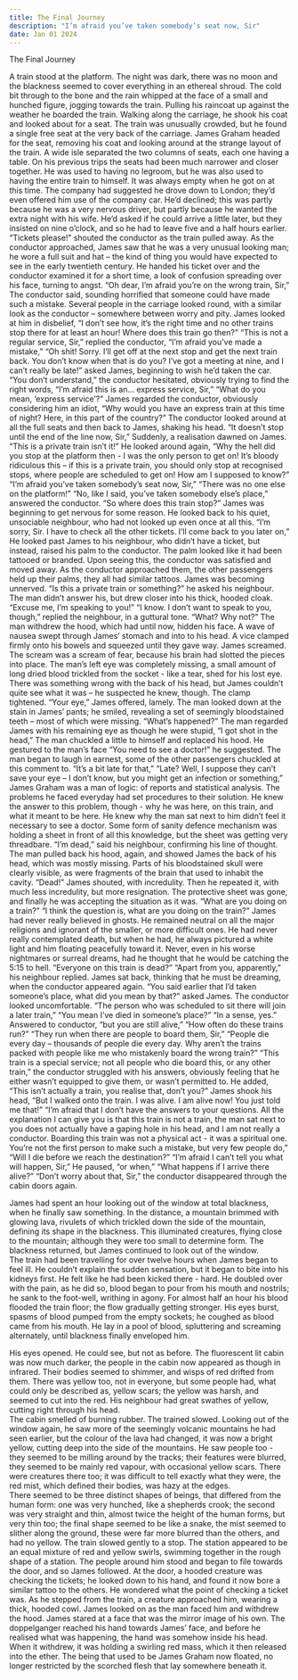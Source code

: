 ```yaml
---
title: The Final Journey
description: "I’m afraid you’ve taken somebody’s seat now, Sir"
date: Jan 01 2024
---
```


The Final Journey


A train stood at the platform.  The night was dark, there was no moon and the blackness seemed to cover everything in an ethereal shroud.  The cold bit through to the bone and the rain whipped at the face of a small and hunched figure, jogging towards the train.  Pulling his raincoat up against the weather he boarded the train.  Walking along the carriage, he shook his coat and looked about for a seat.  The train was unusually crowded, but he found a single free seat at the very back of the carriage.
James Graham headed for the seat, removing his coat and looking around at the strange layout of the train.  A wide isle separated the two columns of seats, each one having a table.  On his previous trips the seats had been much narrower and closer together.  He was used to having no legroom, but he was also used to having the entire train to himself.  It was always empty when he got on at this time. 
The company had suggested he drove down to London; they’d even offered him use of the company car.  He’d declined; this was partly because he was a very nervous driver, but partly because he wanted the extra night with his wife.  He’d asked if he could arrive a little later, but they insisted on nine o’clock, and so he had to leave five and a half hours earlier.
	“Tickets please!”  shouted the conductor as the train pulled away.
As the conductor approached, James saw that he was a very unusual looking man; he wore a full suit and hat – the kind of thing you would have expected to see in the early twentieth century.  He handed his ticket over and the conductor examined it for a short time, a look of confusion spreading over his face, turning to angst.
	“Oh dear, I’m afraid you’re on the wrong train, Sir,” The conductor said, sounding horrified that someone could have made such a mistake.
	Several people in the carriage looked round, with a similar look as the conductor – somewhere between worry and pity.
James looked at him in disbelief, “I don’t see how, it’s the right time and no other trains stop there for at least an hour!  Where does this train go then?”
	“This is not a regular service, Sir,” replied the conductor, “I’m afraid you’ve made a mistake,” 
 “Oh shit!  Sorry.  I’ll get off at the next stop and get the next train back.  You don’t know when that is do you?  I’ve got a meeting at nine, and I can’t really be late!” asked James, beginning to wish he’d taken the car.
	“You don’t understand,” the conductor hesitated, obviously trying to find the right words, “I’m afraid this is an… express service, Sir,”
	“What do you mean, ‘express service’?”  James regarded the conductor, obviously considering him an idiot, “Why would you have an express train at this time of night?  Here, in this part of the country?”
	The conductor looked around at all the full seats and then back to James, shaking his head. 
“It doesn’t stop until the end of the line now, Sir,” 
	Suddenly, a realisation dawned on James.
“This is a private train isn’t it!”  He looked around again, “Why the hell did you stop at the platform then - I was the only person to get on!  It’s bloody ridiculous this – if this is a private train, you should only stop at recognised stops, where people are scheduled to get on!  How am I supposed to know?”
	“I’m afraid you’ve taken somebody’s seat now, Sir,”
	“There was no one else on the platform!”
	“No, like I said, you’ve taken somebody else’s place,” answered the conductor.
“So where does this train stop?” 
James was beginning to get nervous for some reason.  He looked back to his quiet, unsociable neighbour, who had not looked up even once at all this.
	“I’m sorry, Sir. I have to check all the other tickets. I’ll come back to you later on,” 
He looked past James to his neighbour, who didn’t have a ticket, but instead, raised his palm to the conductor.  The palm looked like it had been tattooed or branded.  Upon seeing this, the conductor was satisfied and moved away.  As the conductor approached them, the other passengers held up their palms, they all had similar tattoos.
James was becoming unnerved.
“Is this a private train or something?” he asked his neighbour.
The man didn’t answer his, but drew closer into his thick, hooded cloak.
“Excuse me, I’m speaking to you!”
“I know.  I don’t want to speak to you, though,” replied the neighbour, in a guttural tone.
“What?  Why not?”
The man withdrew the hood, which had until now, hidden his face.  A wave of nausea swept through James’ stomach and into to his head.  A vice clamped firmly onto his bowels and squeezed until they gave way.  James screamed.  The scream was a scream of fear, because his brain had slotted the pieces into place.
The man’s left eye was completely missing, a small amount of long dried blood trickled from the socket - like a tear, shed for his lost eye.  There was something wrong with the back of his head, but James couldn’t quite see what it was – he suspected he knew, though.  The clamp tightened.
“Your eye,” James offered, lamely.
The man looked down at the stain in James’ pants; he smiled, revealing a set of seemingly bloodstained teeth – most of which were missing.
“What’s happened?”
The man regarded James with his remaining eye as though he were stupid, “I got shot in the head,” 
The man chuckled a little to himself and replaced his hood.
He gestured to the man’s face “You need to see a doctor!” he suggested.
The man began to laugh in earnest, some of the other passengers chuckled at this comment to. 
“It’s a bit late for that,”
“Late?  Well, I suppose they can’t save your eye – I don’t know, but you might get an infection or something,” 
James Graham was a man of logic: of reports and statistical analysis.  The problems he faced everyday had set procedures to their solution.  He knew the answer to this problem, though - why he was here, on this train, and what it meant to be here.  He knew why the man sat next to him didn’t feel it necessary to see a doctor.  Some form of sanity defence mechanism was holding a sheet in front of all this knowledge, but the sheet was getting very threadbare.
“I’m dead,” said his neighbour, confirming his line of thought.
The man pulled back his hood, again, and showed James the back of his head, which was mostly missing.  Parts of his bloodstained skull were clearly visible, as were fragments of the brain that used to inhabit the cavity.
“Dead!”  James shouted, with incredulity.  Then he repeated it, with much less incredulity, but more resignation.  The protective sheet was gone, and finally he was accepting the situation as it was.
“What are you doing on a train?”
“I think the question is, what are you doing on the train?”
James had never really believed in ghosts.  He remained neutral on all the major religions and ignorant of the smaller, or more difficult ones.  He had never really contemplated death, but when he had, he always pictured a white light and him floating peacefully toward it.  Never, even in his worse nightmares or surreal dreams, had he thought that he would be catching the 5:15 to hell.
“Everyone on this train is dead?”
“Apart from you, apparently,” his neighbour replied.
James sat back, thinking that he must be dreaming, when the conductor appeared again.
“You said earlier that I’d taken someone’s place, what did you mean by that?” asked James.
The conductor looked uncomfortable.
“The person who was scheduled to sit there will join a later train,”
“You mean I’ve died in someone’s place?”
“In a sense, yes.”  Answered to conductor, “but you are still alive,”
“How often do these trains run?”
“They run when there are people to board them, Sir,”
“People die every day – thousands of people die every day.  Why aren’t the trains packed with people like me who mistakenly board the wrong train?”
“This train is a special service; not all people who die board this, or any other train,” the conductor struggled with his answers, obviously feeling that he either wasn’t equipped to give them, or wasn’t permitted to.  He added, “This isn’t actually a train, you realise that, don’t you?”
James shook his head, “But I walked onto the train.  I was alive.  I am alive now!  You just told me that!”
“I’m afraid that I don’t have the answers to your questions.  All the explanation I can give you is that this train is not a train, the man sat next to you does not actually have a gaping hole in his head, and I am not really a conductor.  Boarding this train was not a physical act - it was a spiritual one.  You’re not the first person to make such a mistake, but very few people do,”
“Will I die before we reach the destination?”
“I’m afraid I can’t tell you what will happen, Sir,” He paused, “or when,”
“What happens if I arrive there alive?”
“Don’t worry about that, Sir,” the conductor disappeared through the cabin doors again.

James had spent an hour looking out of the window at total blackness, when he finally saw something.  In the distance, a mountain brimmed with glowing lava, rivulets of which trickled down the side of the mountain, defining its shape in the blackness.  This illuminated creatures, flying close to the mountain; although they were too small to determine form.  The blackness returned, but James continued to look out of the window.  
The train had been travelling for over twelve hours when James began to feel ill.  He couldn’t explain the sudden sensation, but it began to bite into his kidneys first.  He felt like he had been kicked there - hard.  He doubled over with the pain, as he did so, blood began to pour from his mouth and nostrils; he sank to the foot-well, writhing in agony. For almost half an hour his blood flooded the train floor; the flow gradually getting stronger.  His eyes burst, spasms of blood pumped from the empty sockets; he coughed as blood came from his mouth.  He lay in a pool of blood, spluttering and screaming alternately, until blackness finally enveloped him.

His eyes opened.
He could see, but not as before.  The fluorescent lit cabin was now much darker, the people in the cabin now appeared as though in infrared.  Their bodies seemed to shimmer, and wisps of red drifted from them.  There was yellow too, not in everyone, but some people had, what could only be described as, yellow scars; the yellow was harsh, and seemed to cut into the red.  His neighbour had great swathes of yellow, cutting right through his head.  
The cabin smelled of burning rubber.
The trained slowed.
Looking out of the window again, he saw more of the seemingly volcanic mountains he had seen earlier, but the colour of the lava had changed, it was now a bright yellow, cutting deep into the side of the mountains.  He saw people too - they seemed to be milling around by the tracks; their features were blurred, they seemed to be mainly red vapour, with occasional yellow scars.  There were creatures there too; it was difficult to tell exactly what they were, the red mist, which defined their bodies, was hazy at the edges.  
There seemed to be three distinct shapes of beings, that differed from the human form: one was very hunched, like a shepherds crook; the second was very straight and thin, almost twice the height of the human forms, but very thin too; the final shape seemed to be like a snake, the mist seemed to slither along the ground, these were far more blurred than the others, and had no yellow.
The train slowed gently to a stop.  The station appeared to be an equal mixture of red and yellow swirls, swimming together in the rough shape of a station.  The people around him stood and began to file towards the door, and so James followed.  At the door, a hooded creature was checking the tickets; he looked down to his hand, and found it now bore a similar tattoo to the others.  He wondered what the point of checking a ticket was.
As he stepped from the train, a creature approached him, wearing a thick, hooded cowl.  James looked on as the man faced him and withdrew the hood.  James stared at a face that was the mirror image of his own.  The doppelganger reached his hand towards James’ face, and before he realised what was happening, the hand was somehow inside his head.  When it withdrew, it was holding a swirling red mass, which it then released into the ether.  The being that used to be James Graham now floated, no longer restricted by the scorched flesh that lay somewhere beneath it.

